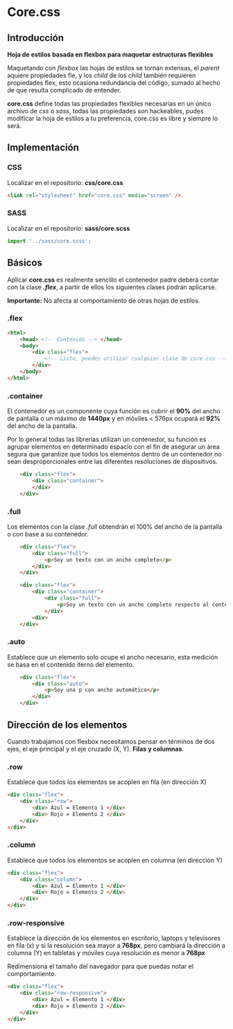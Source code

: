 
# Core.css

<WhiteSpace size = "64" />

## Introducción

<WhiteSpace size = "32" />

**Hoja de estilos basada en flexbox para maquetar estructuras flexibles**

<WhiteSpace size = "16" />

Maquetando con *flexbox* las hojas de estilos se tornan extensas, el *parent* aquiere propiedades fle, y los *child* de los *child* también requieren propiedades flex, esto ocasiona redundancia del código, sumado al hecho de que resulta complicado de entender.

<WhiteSpace size = "8" />

**core.css** define todas las propiedades flexibles necesarias en un único archivo de *css* o *sass*, todas las propiedades son hackeables, pudes modificar la hoja de estilos a tu preferencia, core.css es libre y siempre lo será.

<WhiteSpace size = "48" />

## Implementación

<WhiteSpace size = "32" />

### CSS

<WhiteSpace size = "16" />

Localizar en el repositorio: **css/core.css**

<WhiteSpace size = "16" />

```html
<link rel="stylesheet" href="core.css" media="screen" />
```

<WhiteSpace size = "24" />

### SASS

<WhiteSpace size = "16" />

Localizar en el repositorio: **sass/core.scss**

<WhiteSpace size = "16" />

```js
import '../sass/core.scss';
```

<WhiteSpace size = "48" />

## Básicos

<WhiteSpace size = "16" />

Aplicar **core.css** es realmente sencillo el contenedor padre deberá contar con la clase ***.flex***, a partir de ellos los siguientes clases podrán aplicarse.

<WhiteSpace size = "8" />

**Importante:** No afecta al comportamiento de otras hojas de estilos.

<WhiteSpace size = "32" />

### .flex

<WhiteSpace size = "16" />

```html
<html>
    <head> <!-- Contenido --> </head>
    <body>
        <div class="flex">
            <!-- Listo, puedes utilizar cualquier clase de core.css -->
        </div>
    </body>
</html>
```

<WhiteSpace size = "32" />

### .container

<WhiteSpace size = "16" />

El contenedor es un componente cuya función es cubrir el **90%** del ancho de pantalla o un máximo de **1440px** y en móviles < 576px ocupará el **92%** del ancho de la pantalla.

<WhiteSpace size = "8" />

Por lo general todas las librerías utilizan un contenedor, su función es agrupar elementos en determinado espacio con el fin de asegurar un área segura que garantize que todos los elementos dentro de un contenedor no sean desproporcionales entre las diferentes resoluciones de dispositivos.

<WhiteSpace size = "16" />

```html
    <div class="flex">
        <div class="container">
        </div>
    </div>
```

<WhiteSpace size = "32" />

### .full

<WhiteSpace size = "16" />

Los elementos con la clase *.full* obtendrán el 100% del ancho de la pantalla o con base a su contenedor.


<WhiteSpace size = "16" />

```html
    <div class="flex">
        <div class="full">
            <p>Soy un texto con un ancho completo</p>
        </div>
    </div>
```

<WhiteSpace size = "16" />

```html
    <div class="flex">
        <div class="container">
            <div class="full">
                <p>Soy un texto con un ancho completo respecto al contenedor</p>
            </div>
        <div>
    </div>
```

<WhiteSpace size = "32" />

### .auto

<WhiteSpace size = "16" />

Establece que un elemento solo ocupe el ancho necesario, esta medición se basa en el contenido iterno del elemento.


<WhiteSpace size = "16" />

```html
    <div class="flex">
        <div class="auto">
            <p>Soy una p con ancho automático</p>
        </div>
    </div>
```

<WhiteSpace size = "48" />

## Dirección de los elementos

<WhiteSpace size = "16" />

Cuando trabajamos con flexbox necesitamos pensar en términos de dos ejes, el eje principal y el eje cruzado (X, Y). **Filas y columnas**.

<WhiteSpace size = "32" />

### .row

<WhiteSpace size = "16" />

Establece que todos los elementos se acoplen en fila (en dirección X)


<WhiteSpace size = "16" />

```html
<div class="flex">
    <div class="row"> 
        <div> Azul = Elemento 1 </div>
        <div> Rojo = Elemento 2 </div>
    </div>
</div>
```

<WhiteSpace size = "32" />

### .column

<WhiteSpace size = "16" />

Establece que todos los elementos se acoplen en columna (en dirección Y)

<WhiteSpace size = "16" />

```html
<div class="flex">
    <div class="column">
        <div> Azul = Elemento 1 </div>
        <div> Rojo = Elemento 2 </div>
    </div>
</div>
```

<WhiteSpace size = "32" />

### .row-responsive

<WhiteSpace size = "16" />

Establece la dirección de los elementos en escritorio, laptops y televisores en fila (x) y si la resolución sea mayor a **768px**, pero cambiará la dirección a columna (Y) en tabletas y móviles cuya resolución es menor a **768px**

<WhiteSpace size = "8" />

Redimensiona el tamaño del navegador para que puedas notar el comportamiento.

<WhiteSpace size = "16" />

```html
<div class="flex">
    <div class="row-responsive">
        <div> Azul = Elemento 1 </div>
        <div> Rojo = Elemento 2 </div>
    </div>
</div>
```